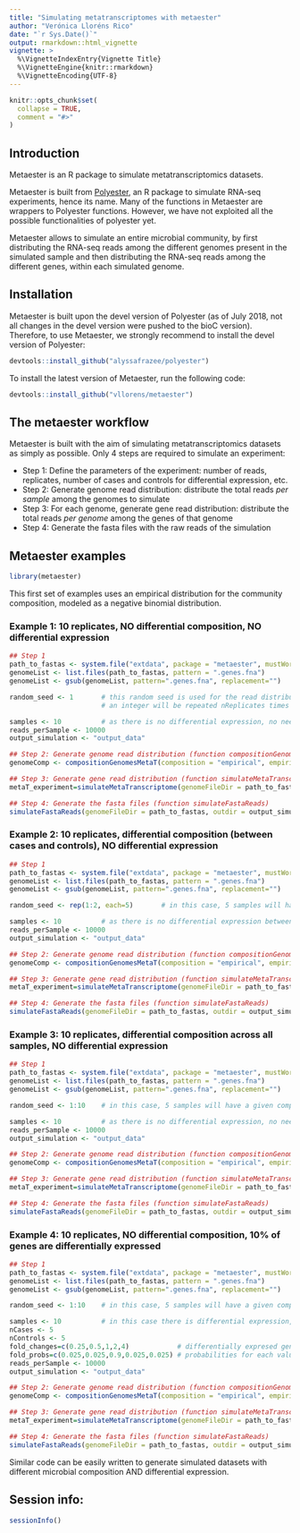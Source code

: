 ```yaml
---
title: "Simulating metatranscriptomes with metaester"
author: "Verónica Lloréns Rico"
date: "`r Sys.Date()`"
output: rmarkdown::html_vignette
vignette: >
  %\VignetteIndexEntry{Vignette Title}
  %\VignetteEngine{knitr::rmarkdown}
  %\VignetteEncoding{UTF-8}
---
```


```r
knitr::opts_chunk$set(
  collapse = TRUE,
  comment = "#>"
)
```

## Introduction

Metaester is an R package to simulate metatranscriptomics datasets. 

Metaester is built from [Polyester](https://github.com/alyssafrazee/polyester), an R package to simulate RNA-seq experiments, hence its name. Many of the functions in Metaester are wrappers to Polyester functions. However, we have not exploited all the possible functionalities of polyester yet. 

Metaester allows to simulate an entire microbial community, by first distributing the RNA-seq reads among the different genomes present in the simulated sample and then distributing the RNA-seq reads among the different genes, within each simulated genome.


## Installation

Metaester is built upon the devel version of Polyester (as of July 2018, not all changes in the devel version were pushed to the bioC version). Therefore, to use Metaester, we strongly recommend to install the devel version of Polyester:
```r
devtools::install_github("alyssafrazee/polyester")
```

To install the latest version of Metaester, run the following code:
```r
devtools::install_github("vllorens/metaester")
```

## The metaester workflow

Metaester is built with the aim of simulating metatranscriptomics datasets as simply as possible. Only 4 steps are required to simulate an experiment:

- Step 1: Define the parameters of the experiment: number of reads, replicates, number of cases and controls for differential expression, etc.
- Step 2: Generate genome read distribution: distribute the total reads *per sample* among the genomes to simulate
- Step 3: For each genome, generate gene read distribution: distribute the total reads *per genome* among the genes of that genome
- Step 4: Generate the fasta files with the raw reads of the simulation


## Metaester examples

```r
library(metaester)
```

This first set of examples uses an empirical distribution for the community composition, modeled as a negative binomial distribution.

### Example 1: 10 replicates, NO differential composition, NO differential expression
```r
## Step 1
path_to_fastas <- system.file("extdata", package = "metaester", mustWork = TRUE) # contains example data for this package
genomeList <- list.files(path_to_fastas, pattern = ".genes.fna")                 # select fasta files from the example data
genomeList <- gsub(genomeList, pattern=".genes.fna", replacement="")             # parse genome names from the files

random_seed <- 1       # this random seed is used for the read distribution among genomes,
                       # an integer will be repeated nReplicates times to get the same read distribution across all samples

samples <- 10          # as there is no differential expression, no need to specify nSamples and nControls
reads_perSample <- 10000
output_simulation <- "output_data"

## Step 2: Generate genome read distribution (function compositionGenomesMetaT)
genomeComp <- compositionGenomesMetaT(composition = "empirical", empiricalSeed = random_seed, nReplicates = samples, genomes=genomeList, nReads=reads_perSample)

## Step 3: Generate gene read distribution (function simulateMetaTranscriptome)
metaT_experiment=simulateMetaTranscriptome(genomeFileDir = path_to_fastas, genomeReadMatrix = genomeComp)
```

```r
## Step 4: Generate the fasta files (function simulateFastaReads)
simulateFastaReads(genomeFileDir = path_to_fastas, outdir = output_simulation, simulatedDataSet = metaT_experiment)
```


### Example 2: 10 replicates, differential composition (between cases and controls), NO differential expression
```r
## Step 1
path_to_fastas <- system.file("extdata", package = "metaester", mustWork = TRUE) # contains example data for this package
genomeList <- list.files(path_to_fastas, pattern = ".genes.fna")                 # select fasta files from the example data
genomeList <- gsub(genomeList, pattern=".genes.fna", replacement="")             # parse genome names from the files

random_seed <- rep(1:2, each=5)       # in this case, 5 samples will have a given composition whilst the other 5 will harbor a different one

samples <- 10          # as there is no differential expression between cases and controls, no need to specify nSamples and nControls
reads_perSample <- 10000
output_simulation <- "output_data"

## Step 2: Generate genome read distribution (function compositionGenomesMetaT)
genomeComp <- compositionGenomesMetaT(composition = "empirical", empiricalSeed = random_seed, nReplicates = samples, genomes=genomeList, nReads=reads_perSample)

## Step 3: Generate gene read distribution (function simulateMetaTranscriptome)
metaT_experiment=simulateMetaTranscriptome(genomeFileDir = path_to_fastas, genomeReadMatrix = genomeComp)
```

```r
## Step 4: Generate the fasta files (function simulateFastaReads)
simulateFastaReads(genomeFileDir = path_to_fastas, outdir = output_simulation, simulatedDataSet = metaT_experiment)
```


### Example 3: 10 replicates, differential composition across all samples, NO differential expression
```r
## Step 1
path_to_fastas <- system.file("extdata", package = "metaester", mustWork = TRUE) # contains example data for this package
genomeList <- list.files(path_to_fastas, pattern = ".genes.fna")                 # select fasta files from the example data
genomeList <- gsub(genomeList, pattern=".genes.fna", replacement="")             # parse genome names from the files

random_seed <- 1:10    # in this case, 5 samples will have a given composition whilst the other 5 will harbor a different one

samples <- 10          # as there is no differential expression, no need to specify nSamples and nControls
reads_perSample <- 10000
output_simulation <- "output_data"

## Step 2: Generate genome read distribution (function compositionGenomesMetaT)
genomeComp <- compositionGenomesMetaT(composition = "empirical", empiricalSeed = random_seed, nReplicates = samples, genomes=genomeList, nReads=reads_perSample)

## Step 3: Generate gene read distribution (function simulateMetaTranscriptome)
metaT_experiment=simulateMetaTranscriptome(genomeFileDir = path_to_fastas, genomeReadMatrix = genomeComp)
```

```r
## Step 4: Generate the fasta files (function simulateFastaReads)
simulateFastaReads(genomeFileDir = path_to_fastas, outdir = output_simulation, simulatedDataSet = metaT_experiment)
```


### Example 4: 10 replicates, NO differential composition, 10% of genes are differentially expressed
```r
## Step 1
path_to_fastas <- system.file("extdata", package = "metaester", mustWork = TRUE) # contains example data for this package
genomeList <- list.files(path_to_fastas, pattern = ".genes.fna")                 # select fasta files from the example data
genomeList <- gsub(genomeList, pattern=".genes.fna", replacement="")             # parse genome names from the files

random_seed <- 1:10    # in this case, 5 samples will have a given composition whilst the other 5 will harbor a different one

samples <- 10          # in this case there is differential expression, so we need to specify the number of cases and controls
nCases <- 5
nControls <- 5
fold_changes=c(0.25,0.5,1,2,4)            # differentially expresed genes will have any of these fold changes (1 = no differential expression)
fold_probs=c(0.025,0.025,0.9,0.025,0.025) # probabilities for each value in fold_changes. A fold change of 4 has a probability of 0.025. 90% of genes are not differentially expressed (fold_change 1)
reads_perSample <- 10000
output_simulation <- "output_data"

## Step 2: Generate genome read distribution (function compositionGenomesMetaT)
genomeComp <- compositionGenomesMetaT(composition = "empirical", empiricalSeed = random_seed, nReplicates = samples, genomes=genomeList, nReads=reads_perSample)

## Step 3: Generate gene read distribution (function simulateMetaTranscriptome)
metaT_experiment=simulateMetaTranscriptome(genomeFileDir = path_to_fastas, genomeReadMatrix = genomeComp, DE = T, foldChanges = fold_changes, foldProbs=fold_probs, nSamples=nCases,  nControls=nControls)
```

```r
## Step 4: Generate the fasta files (function simulateFastaReads)
simulateFastaReads(genomeFileDir = path_to_fastas, outdir = output_simulation, simulatedDataSet = metaT_experiment)
```


Similar code can be easily written to generate simulated datasets with different microbial composition AND differential expression. 


## Session info:
```r
sessionInfo()
```
